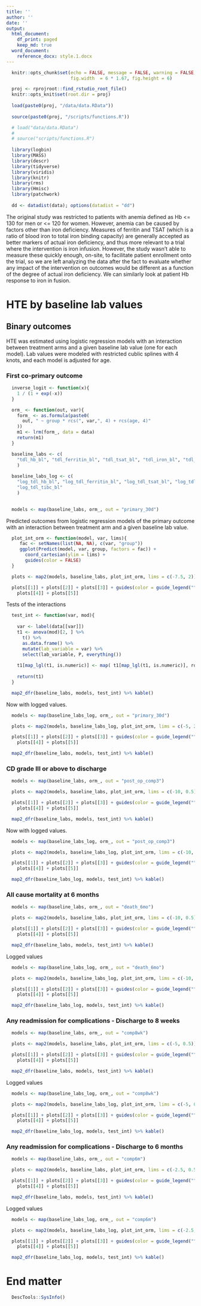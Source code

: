 ```yaml
---
title: ''
author: ''
date: ''
output: 
  html_document:
    df_print: paged
    keep_md: true
  word_document:
    reference_docx: style.1.docx
---
```


```r

  knitr::opts_chunk$set(echo = FALSE, message = FALSE, warning = FALSE, 
                        fig.width  = 6 * 1.67, fig.height = 6)

  proj <- rprojroot::find_rstudio_root_file()
  knitr::opts_knit$set(root.dir = proj)
  
  load(paste0(proj, "/data/data.RData"))
  
  source(paste0(proj, "/scripts/functions.R"))

  # load("data/data.RData")
  # 
  # source("scripts/functions.R")
  
  library(logbin)
  library(MASS)
  library(descr)
  library(tidyverse)
  library(viridis)
  library(knitr)
  library(rms)
  library(Hmisc)
  library(patchwork)
  
  dd <- datadist(data); options(datadist = "dd")

```


The original study was restricted to patients with anemia defined as Hb <= 130 for men or <= 120 for women. However, anemia can be caused by factors other than iron deficiency. Measures of ferritin and TSAT (which is a ratio of blood iron to total iron binding capacity) are generally accepted as better markers of actual iron deficiency, and thus more relevant to a trial where the intervention is iron infusion. However, the study wasn't able to measure these quickly enough, on-site, to facilitate patient enrollment onto the trial, so we are left analyzing the data after the fact to evaluate whether any impact of the intervention on outcomes would be different as a function of the degree of actual iron deficiency. We can similarly look at patient Hb response to iron in fusion. 


# HTE by baseline lab values 

## Binary outcomes

HTE was estimated using logistic regression models with an interaction between treatment arms and a given baseline lab value (one for each model). Lab values were modeled with restricted cublic splines with 4 knots, and each model is adjusted for age. 

### First co-primary outcome

```r

  inverse_logit <- function(x){
    1 / (1 + exp(-x))
  }

  orm_ <- function(out, var){
    form_ <- as.formula(paste0(
      out, " ~ group * rcs(", var,", 4) + rcs(age, 4)"
    )) 
    m1 <- lrm(form_, data = data)
    return(m1)
  }

```

```r

  baseline_labs <- c(
    "tdl_hb_bl", "tdl_ferritin_bl", "tdl_tsat_bl", "tdl_iron_bl", "tdl_tibc_bl"
    )
    
  baseline_labs_log <- c(
    "log_tdl_hb_bl", "log_tdl_ferritin_bl", "log_tdl_tsat_bl", "log_tdl_iron_bl", 
    "log_tdl_tibc_bl"
    )
    
```

```r

  models <- map(baseline_labs, orm_, out = "primary_30d")

```

Predicted outcomes from logistic regression models of the primary outcome with an interaction between treatment arm and a given baseline lab value. 

```r

  plot_int_orm <- function(model, var, lims){
     fac <- setNames(list(NA, NA), c(var, "group"))
     ggplot(Predict(model, var, group, factors = fac)) +
       coord_cartesian(ylim = lims) +
       guides(color = FALSE) 
  }

```

```r

  plots <- map2(models, baseline_labs, plot_int_orm, lims = c(-7.5, 2))

  plots[[1]] + plots[[2]] + plots[[3]] + guides(color = guide_legend("")) +
    plots[[4]] + plots[[5]] 

```

Tests of the interactions

```r

  test_int <- function(var, mod){
    
    var <- label(data[[var]]) 
    t1 <- anova(mod)[2, ] %>%
      t() %>%
      as.data.frame() %>%
      mutate(lab_variable = var) %>%
      select(lab_variable, P, everything()) 
    
    t1[map_lgl(t1, is.numeric)] <- map( t1[map_lgl(t1, is.numeric)], round, 2)
    
    return(t1)
  }

```

```r

  map2_dfr(baseline_labs, models, test_int) %>% kable()

```

Now with logged values. 

```r

  models <- map(baseline_labs_log, orm_, out = "primary_30d")

```

```r

  plots <- map2(models, baseline_labs_log, plot_int_orm, lims = c(-5, 2))

  plots[[1]] + plots[[2]] + plots[[3]] + guides(color = guide_legend("")) +
    plots[[4]] + plots[[5]] 

```

```r

  map2_dfr(baseline_labs, models, test_int) %>% kable()

```

### CD grade III or above to discharge

```r

  models <- map(baseline_labs, orm_, out = "post_op_comp3")

  plots <- map2(models, baseline_labs, plot_int_orm, lims = c(-10, 0.5))

  plots[[1]] + plots[[2]] + plots[[3]] + guides(color = guide_legend("")) +
    plots[[4]] + plots[[5]] 


```

```r

  map2_dfr(baseline_labs, models, test_int) %>% kable()

```

Now with logged values. 

```r

  models <- map(baseline_labs_log, orm_, out = "post_op_comp3")

  plots <- map2(models, baseline_labs_log, plot_int_orm, lims = c(-10, 0.5))

  plots[[1]] + plots[[2]] + plots[[3]] + guides(color = guide_legend("")) +
    plots[[4]] + plots[[5]] 


```


```r

  map2_dfr(baseline_labs_log, models, test_int) %>% kable()

```

### All cause mortality at 6 months

```r

  models <- map(baseline_labs, orm_, out = "death_6mo")

  plots <- map2(models, baseline_labs, plot_int_orm, lims = c(-10, 0.5))

  plots[[1]] + plots[[2]] + plots[[3]] + guides(color = guide_legend("")) +
    plots[[4]] + plots[[5]] 


```


```r

  map2_dfr(baseline_labs, models, test_int) %>% kable()

```


Logged values

```r

  models <- map(baseline_labs_log, orm_, out = "death_6mo")

  plots <- map2(models, baseline_labs_log, plot_int_orm, lims = c(-10, 0.5))

  plots[[1]] + plots[[2]] + plots[[3]] + guides(color = guide_legend("")) +
    plots[[4]] + plots[[5]] 


```

```r

  map2_dfr(baseline_labs_log, models, test_int) %>% kable()

```


### Any readmission for complications - Discharge to 8 weeks

```r

  models <- map(baseline_labs, orm_, out = "comp8wk")

  plots <- map2(models, baseline_labs, plot_int_orm, lims = c(-5, 0.5))

  plots[[1]] + plots[[2]] + plots[[3]] + guides(color = guide_legend("")) +
    plots[[4]] + plots[[5]] 


```


```r

  map2_dfr(baseline_labs, models, test_int) %>% kable()

```

Logged values

```r

  models <- map(baseline_labs_log, orm_, out = "comp8wk")

  plots <- map2(models, baseline_labs_log, plot_int_orm, lims = c(-5, 0.5))

  plots[[1]] + plots[[2]] + plots[[3]] + guides(color = guide_legend("")) +
    plots[[4]] + plots[[5]] 


```

```r

  map2_dfr(baseline_labs_log, models, test_int) %>% kable()

```


### Any readmission for complications - Discharge to 6 months

```r

  models <- map(baseline_labs, orm_, out = "comp6m")

  plots <- map2(models, baseline_labs, plot_int_orm, lims = c(-2.5, 0.5))

  plots[[1]] + plots[[2]] + plots[[3]] + guides(color = guide_legend("")) +
    plots[[4]] + plots[[5]] 


```


```r

  map2_dfr(baseline_labs, models, test_int) %>% kable()

```

Logged values

```r

  models <- map(baseline_labs_log, orm_, out = "comp6m")

  plots <- map2(models, baseline_labs_log, plot_int_orm, lims = c(-2.5, 0.5))

  plots[[1]] + plots[[2]] + plots[[3]] + guides(color = guide_legend("")) +
    plots[[4]] + plots[[5]] 


```

```r

  map2_dfr(baseline_labs_log, models, test_int) %>% kable()

```


# End matter

```r

  DescTools::SysInfo()

```
